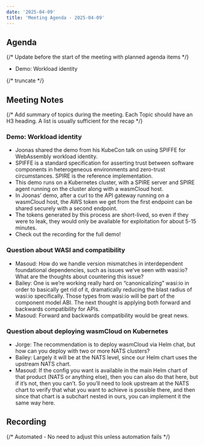```yaml
---
date: '2025-04-09'
title: 'Meeting Agenda - 2025-04-09'
---
```


## Agenda

{/* Update before the start of the meeting with planned agenda items */}

- Demo: Workload identity

{/* truncate */}

## Meeting Notes

{/* Add summary of topics during the meeting. Each Topic should have an H3 heading. A list is usually sufficient for the recap */}

### Demo: Workload identity

* Joonas shared the demo from his KubeCon talk on using SPIFFE for WebAssembly workload identity.
* SPIFFE is a standard specification for asserting trust between software components in heterogeneous environments and zero-trust circumstances. SPIRE is the reference implementation. 
* This demo runs on a Kubernetes cluster, with a SPIRE server and SPIRE agent running on the cluster along with a wasmCloud host.
* In Joonas’ demo, after a curl to the API gateway running on a wasmCloud host, the AWS token we get from the first endpoint can be shared securely with a second endpoint. 
* The tokens generated by this process are short-lived, so even if they were to leak, they would only be available for exploitation for about 5-15 minutes.
* Check out the recording for the full demo!

### Question about WASI and compatibility

* Masoud: How do we handle version mismatches in interdependent foundational dependencies, such as issues we’ve seen with wasi:io? What are the thoughts about countering this issue?
* Bailey: One is we’re working really hard on “canonicalizing” wasi:io in order to basically get rid of it, dramatically reducing the blast radius of wasi:io specifically. Those types from wasi:io will be part of the component model ABI. The next thought is applying both forward and backwards compatibility for APIs.
* Masoud: Forward and backwards compatibility would be great news.

### Question about deploying wasmCloud on Kubernetes

* Jorge: The recommendation is to deploy wasmCloud via Helm chat, but how can you deploy with two or more NATS clusters?
* Bailey: Largely it will be at the NATS level, since our Helm chart uses the upstream NATS chart.
* Masoud: If the config you want is available in the main Helm chart of that product (NATS or anything else), then you can also do that here, but if it’s not, then you can’t. So you’ll need to look upstream at the NATS chart to verify that what you want to achieve is possible there, and then since that chart is a subchart nested in ours, you can implement it the same way here. 

## Recording

{/* Automated - No need to adjust this unless automation fails */}

<YouTube url="https://www.youtube.com/watch?v=9kciv8hFyK4" />
